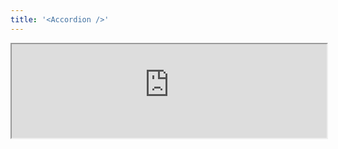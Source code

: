 ```yaml
---
title: '<Accordion />'
---
```


<Frame>
  <iframe
    height={160}
    width='100%'
    src="https://morph-data-components-storybook.netlify.app/iframe.html?args=&globals=&id=layout-components-accordion--accordion-story"
    style={{ background: "white" }}
  />
</Frame>

`<Accordion>` は、開閉可能なアコーディオンを提供するコンポーネントです。

```tsx
<Accordion title="Put title here">
  <p>
    Lorem ipsum dolor sit amet, consectetur adipiscing elit. Sed do
    eiusmod tempor incididunt ut labore et dolore magna aliqua.
  </p>
</Accordion>
```

## プロパティ

<ParamField path="title" type="String" required>
  アコーディオンのタイトルを指定します。タイトルは閉じた状態でも表示されます。
</ParamField>
